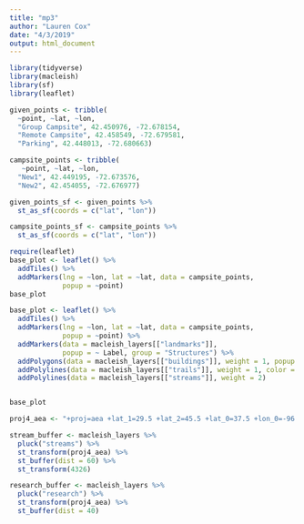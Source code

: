 ```yaml
---
title: "mp3"
author: "Lauren Cox"
date: "4/3/2019"
output: html_document
---
```


```r
library(tidyverse)
library(macleish)
library(sf)
library(leaflet)
```

```r
given_points <- tribble(
  ~point, ~lat, ~lon,
  "Group Campsite", 42.450976, -72.678154,
  "Remote Campsite", 42.458549, -72.679581,
  "Parking", 42.448013, -72.680663)

campsite_points <- tribble(
   ~point, ~lat, ~lon,
  "New1", 42.449195, -72.673576,
  "New2", 42.454055, -72.676977)

```

```r
given_points_sf <- given_points %>%
  st_as_sf(coords = c("lat", "lon"))

campsite_points_sf <- campsite_points %>%
  st_as_sf(coords = c("lat", "lon"))
```

```r
require(leaflet)
base_plot <- leaflet() %>%
  addTiles() %>%
  addMarkers(lng = ~lon, lat = ~lat, data = campsite_points,
             popup = ~point)
base_plot
```

```r
base_plot <- leaflet() %>%
  addTiles() %>%
  addMarkers(lng = ~lon, lat = ~lat, data = campsite_points,
             popup = ~point) %>%
  addMarkers(data = macleish_layers[["landmarks"]], 
             popup = ~ Label, group = "Structures") %>%
  addPolygons(data = macleish_layers[["buildings"]], weight = 1, popup = ~name, color = "black") %>%
  addPolylines(data = macleish_layers[["trails"]], weight = 1, color = "brown") %>%
  addPolylines(data = macleish_layers[["streams"]], weight = 2) 


base_plot
```

```r
proj4_aea <- "+proj=aea +lat_1=29.5 +lat_2=45.5 +lat_0=37.5 +lon_0=-96 +x_0=0 +y_0=0 +ellps=GRS80 +datum=NAD83 +units=m +no_defs"
```

```r
stream_buffer <- macleish_layers %>%
  pluck("streams") %>%
  st_transform(proj4_aea) %>%
  st_buffer(dist = 60) %>%
  st_transform(4326)
```

```r
research_buffer <- macleish_layers %>%
  pluck("research") %>%
  st_transform(proj4_aea) %>%
  st_buffer(dist = 40)
```